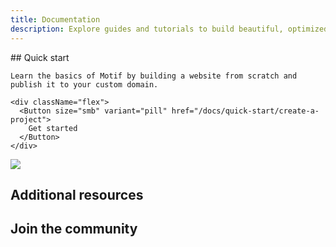 ```yaml
---
title: Documentation
description: Explore guides and tutorials to build beautiful, optimized websites using Motif.
---
```



<div className="grid grid-cols-1 sm:grid-cols-3 gap-8">
  <div>
    ## Quick start

    Learn the basics of Motif by building a website from scratch and publish it to your custom domain.

    <div className="flex">
      <Button size="smb" variant="pill" href="/docs/quick-start/create-a-project">
        Get started
      </Button>
    </div>
  </div>
  <div className="col-span-2">
    <Bleed>
    <img className="border border-neutral-100 rounded-md overflow-hidden" src="https://res.cloudinary.com/djp21wtxm/image/upload/v1659370590/i1600x952-hkQ2AsuCQ1_B_hpce5w.png" />
    </Bleed>
  </div>
</div>

## Additional resources

<Bleed>
  <div className="not-prose grid grid-cols-1 sm:grid-cols-2 gap-4">
    <PlainCard
      theme="sky"
      title="Guides"
      description="Walkthroughs on how to build things in Motif"
      background="white"
      href="/guides"
      Icon={BookOpen} />
    <PlainCard
      theme="sky"
      title="Troubleshooting"
      description="Get answers to common issues you might bump into"
      background="white"
      href="/support/troubleshooting"
      Icon={Support} />
    <PlainCard
      theme="sky"
      title="Changelog"
      description="Follow all the latest updates and improvements"
      background="white"
      href="/changelog"
      Icon={ClipboardList} />
    <PlainCard
      theme="sky"
      title="Playground"
      description="Play with Motif, and explore sample demos"
      background="white"
      href="/play"
      Icon={Play} />
  </div>
</Bleed>

## Join the community

<div className="not-prose grid grid-cols-1 sm:grid-cols-2 md:grid-cols-3 gap-8 mt-6">
    <PlainCard
      href={DISCORD_URL}
      cta="Join Discord"
      description="Show your work, ask questions, give feedback"
      customBackground="#5865F2"
      Icon={Discord} />
    <PlainCard
      href={TWITTER_URL}
      cta="Follow on Twitter"
      description="Follow for releases, announcements, demos"
      customBackground="#1D9BF0"
      Icon={Twitter} />
    <PlainCard
      href={YOUTUBE_URL}
      cta="Watch on YouTube"
      description="Watch demos, new feature walkthroughs"
      customBackground="#FF0000"
      Icon={YouTube} />
</div>